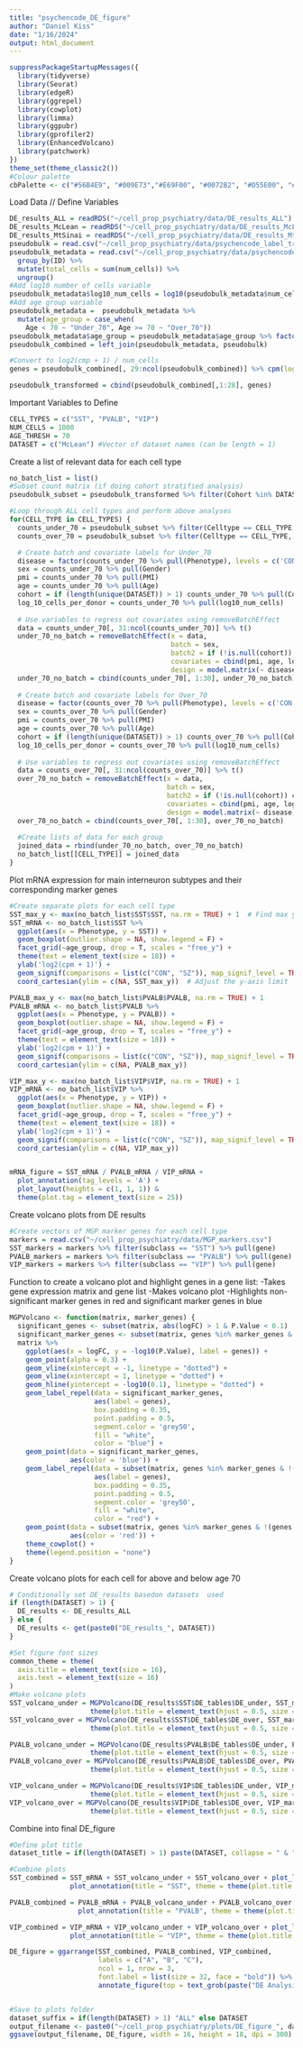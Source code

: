 ```yaml
---
title: "psychencode_DE_figure"
author: "Daniel Kiss"
date: "1/16/2024"
output: html_document
---
```


```r
suppressPackageStartupMessages({
  library(tidyverse)
  library(Seurat)
  library(edgeR)
  library(ggrepel)
  library(cowplot)
  library(limma)
  library(ggpubr)
  library(gprofiler2)
  library(EnhancedVolcano)
  library(patchwork)
})
theme_set(theme_classic2())
#Colour palette
cbPalette <- c("#56B4E9", "#009E73","#E69F00", "#0072B2", "#D55E00", "#CC79A7","#000000","#F0E442")
```

Load Data // Define Variables
```r
DE_results_ALL = readRDS("~/cell_prop_psychiatry/data/DE_results_ALL")
DE_results_McLean = readRDS("~/cell_prop_psychiatry/data/DE_results_McLean")
DE_results_MtSinai = readRDS("~/cell_prop_psychiatry/data/DE_results_MtSinai")
pseudobulk = read.csv("~/cell_prop_psychiatry/data/psychencode_label_transferred_pseudobulk_raw.csv")[,-1]
pseudobulk_metadata = read.csv("~/cell_prop_psychiatry/data/psychencode_label_transferred_pseudobulk_metadata.csv")[,-1] %>%
  group_by(ID) %>%
  mutate(total_cells = sum(num_cells)) %>%
  ungroup() 
#Add log10 number of cells variable
pseudobulk_metadata$log10_num_cells = log10(pseudobulk_metadata$num_cells)
#Add age group variable
pseudobulk_metadata =  pseudobulk_metadata %>%
  mutate(age_group = case_when(
    Age < 70 ~ "Under_70", Age >= 70 ~ "Over_70")) 
pseudobulk_metadata$age_group = pseudobulk_metadata$age_group %>% factor(levels = c("Under_70", "Over_70"))
pseudobulk_combined = left_join(pseudobulk_metadata, pseudobulk)

#Convert to log2(cmp + 1) / num_cells
genes = pseudobulk_combined[, 29:ncol(pseudobulk_combined)] %>% cpm(log=TRUE) %>% as.data.frame()

pseudobulk_transformed = cbind(pseudobulk_combined[,1:28], genes)
```

Important Variables to Define
```r
CELL_TYPES = c("SST", "PVALB", "VIP")
NUM_CELLS = 1000
AGE_THRESH = 70 
DATASET = c("McLean") #Vector of dataset names (can be length = 1)
```


Create a list of relevant data for each cell type
```r
no_batch_list = list()
#Subset count matrix (if doing cohort stratified analysis)
pseudobulk_subset = pseudobulk_transformed %>% filter(Cohort %in% DATASET)

#Loop through ALL cell types and perform above analyses
for(CELL_TYPE in CELL_TYPES) {
  counts_under_70 = pseudobulk_subset %>% filter(Celltype == CELL_TYPE, age_group == "Under_70", total_cells >= NUM_CELLS)
  counts_over_70 = pseudobulk_subset %>% filter(Celltype == CELL_TYPE, age_group == "Over_70", total_cells >= NUM_CELLS)

  # Create batch and covariate labels for Under_70
  disease = factor(counts_under_70 %>% pull(Phenotype), levels = c('CON', 'SZ'))
  sex = counts_under_70 %>% pull(Gender)
  pmi = counts_under_70 %>% pull(PMI)
  age = counts_under_70 %>% pull(Age)
  cohort = if (length(unique(DATASET)) > 1) counts_under_70 %>% pull(Cohort) else NULL
  log_10_cells_per_donor = counts_under_70 %>% pull(log10_num_cells)
  
  # Use variables to regress out covariates using removeBatchEffect
  data = counts_under_70[, 31:ncol(counts_under_70)] %>% t()
  under_70_no_batch = removeBatchEffect(x = data,
                                        batch = sex,
                                        batch2 = if (!is.null(cohort)) cohort else NULL,
                                        covariates = cbind(pmi, age, log_10_cells_per_donor),
                                        design = model.matrix(~ disease)) %>% t()
  under_70_no_batch = cbind(counts_under_70[, 1:30], under_70_no_batch)
  
  # Create batch and covariate labels for Over_70
  disease = factor(counts_over_70 %>% pull(Phenotype), levels = c('CON', 'SZ'))
  sex = counts_over_70 %>% pull(Gender)
  pmi = counts_over_70 %>% pull(PMI)
  age = counts_over_70 %>% pull(Age)
  cohort = if (length(unique(DATASET)) > 1) counts_over_70 %>% pull(Cohort) else NULL
  log_10_cells_per_donor = counts_over_70 %>% pull(log10_num_cells)
  
  # Use variables to regress out covariates using removeBatchEffect
  data = counts_over_70[, 31:ncol(counts_over_70)] %>% t()
  over_70_no_batch = removeBatchEffect(x = data,
                                       batch = sex,
                                       batch2 = if (!is.null(cohort)) cohort else NULL,
                                       covariates = cbind(pmi, age, log_10_cells_per_donor),
                                       design = model.matrix(~ disease)) %>% t()
  over_70_no_batch = cbind(counts_over_70[, 1:30], over_70_no_batch)
  
  #Create lists of data for each group
  joined_data = rbind(under_70_no_batch, over_70_no_batch) 
  no_batch_list[[CELL_TYPE]] = joined_data
}

```


Plot mRNA expression for main interneuron subtypes and their corresponding marker genes
```r
#Create separate plots for each cell type
SST_max_y <- max(no_batch_list$SST$SST, na.rm = TRUE) + 1  # Find max y-value and add 1 for space
SST_mRNA <- no_batch_list$SST %>%
  ggplot(aes(x = Phenotype, y = SST)) +
  geom_boxplot(outlier.shape = NA, show.legend = F) +
  facet_grid(~age_group, drop = T, scales = "free_y") +
  theme(text = element_text(size = 18)) +
  ylab('log2(cpm + 1)') + 
  geom_signif(comparisons = list(c("CON", "SZ")), map_signif_level = TRUE, y_position = SST_max_y - 1) +
  coord_cartesian(ylim = c(NA, SST_max_y))  # Adjust the y-axis limit

PVALB_max_y <- max(no_batch_list$PVALB$PVALB, na.rm = TRUE) + 1
PVALB_mRNA <- no_batch_list$PVALB %>% 
  ggplot(aes(x = Phenotype, y = PVALB)) +
  geom_boxplot(outlier.shape = NA, show.legend = F) +
  facet_grid(~age_group, drop = T, scales = "free_y") +
  theme(text = element_text(size = 18)) +
  ylab('log2(cpm + 1)') + 
  geom_signif(comparisons = list(c("CON", "SZ")), map_signif_level = TRUE, y_position = PVALB_max_y - 1) +
  coord_cartesian(ylim = c(NA, PVALB_max_y))

VIP_max_y <- max(no_batch_list$VIP$VIP, na.rm = TRUE) + 1
VIP_mRNA <- no_batch_list$VIP %>%
  ggplot(aes(x = Phenotype, y = VIP)) +
  geom_boxplot(outlier.shape = NA, show.legend = F) +
  facet_grid(~age_group, drop = T, scales = "free_y") +
  theme(text = element_text(size = 18)) +
  ylab('log2(cpm + 1)') + 
  geom_signif(comparisons = list(c("CON", "SZ")), map_signif_level = TRUE, y_position = VIP_max_y - 1) +
  coord_cartesian(ylim = c(NA, VIP_max_y))


mRNA_figure = SST_mRNA / PVALB_mRNA / VIP_mRNA + 
  plot_annotation(tag_levels = 'A') + 
  plot_layout(heights = c(1, 1, 1)) & 
  theme(plot.tag = element_text(size = 25))

```


Create volcano plots from DE results
```r
#Create vectors of MGP marker genes for each cell type
markers = read.csv("~/cell_prop_psychiatry/data/MGP_markers.csv")
SST_markers = markers %>% filter(subclass == "SST") %>% pull(gene)
PVALB_markers = markers %>% filter(subclass == "PVALB") %>% pull(gene)
VIP_markers = markers %>% filter(subclass == "VIP") %>% pull(gene)
```

Function to create a volcano plot and highlight genes in a gene list:
-Takes gene expression matrix and gene list
-Makes volcano plot
-Highlights non-significant marker genes in red and significant marker genes in blue
```r
MGPVolcano <- function(matrix, marker_genes) {
  significant_genes <- subset(matrix, abs(logFC) > 1 & P.Value < 0.1)
  significant_marker_genes <- subset(matrix, genes %in% marker_genes & abs(logFC) > 1 & P.Value < 0.1)
  matrix %>%
    ggplot(aes(x = logFC, y = -log10(P.Value), label = genes)) + 
    geom_point(alpha = 0.3) +
    geom_vline(xintercept = -1, linetype = "dotted") +
    geom_vline(xintercept = 1, linetype = "dotted") +
    geom_hline(yintercept = -log10(0.1), linetype = "dotted") +
    geom_label_repel(data = significant_marker_genes, 
                     aes(label = genes), 
                     box.padding = 0.35, 
                     point.padding = 0.5,
                     segment.color = 'grey50',
                     fill = "white", 
                     color = "blue") +
    geom_point(data = significant_marker_genes, 
               aes(color = 'blue')) +
    geom_label_repel(data = subset(matrix, genes %in% marker_genes & !(genes %in% significant_marker_genes$genes)), 
                     aes(label = genes), 
                     box.padding = 0.35, 
                     point.padding = 0.5,
                     segment.color = 'grey50',
                     fill = "white", 
                     color = "red") +
    geom_point(data = subset(matrix, genes %in% marker_genes & !(genes %in% significant_marker_genes$genes)), 
               aes(color = 'red')) +
    theme_cowplot() +
    theme(legend.position = "none")
}
```

Create volcano plots for each cell for above and below age 70
```r
# Conditionally set DE_results basedon datasets  used
if (length(DATASET) > 1) {
  DE_results <- DE_results_ALL
} else {
  DE_results <- get(paste0("DE_results_", DATASET))
}

#Set figure font sizes
common_theme = theme(
  axis.title = element_text(size = 16),
  axis.text = element_text(size = 16)
)
#Make volcano plots
SST_volcano_under = MGPVolcano(DE_results$SST$DE_tables$DE_under, SST_markers) + ggtitle("Under 70") +
                    theme(plot.title = element_text(hjust = 0.5, size = 18)) + common_theme
SST_volcano_over = MGPVolcano(DE_results$SST$DE_tables$DE_over, SST_markers) + ggtitle("Over 70") +
                    theme(plot.title = element_text(hjust = 0.5, size = 18)) + common_theme

PVALB_volcano_under = MGPVolcano(DE_results$PVALB$DE_tables$DE_under, PVALB_markers) + ggtitle("Under 70") +
                    theme(plot.title = element_text(hjust = 0.5, size = 18)) + common_theme
PVALB_volcano_over = MGPVolcano(DE_results$PVALB$DE_tables$DE_over, PVALB_markers) + ggtitle("Over 70") +
                    theme(plot.title = element_text(hjust = 0.5, size = 18)) + common_theme

VIP_volcano_under = MGPVolcano(DE_results$VIP$DE_tables$DE_under, VIP_markers) + ggtitle("Under 70") +
                    theme(plot.title = element_text(hjust = 0.5, size = 18)) + common_theme
VIP_volcano_over = MGPVolcano(DE_results$VIP$DE_tables$DE_over, VIP_markers) + ggtitle("Over 70") +
                    theme(plot.title = element_text(hjust = 0.5, size = 18)) + common_theme


```

Combine into final DE_figure
```r
#Define plot title
dataset_title = if(length(DATASET) > 1) paste(DATASET, collapse = " & ") else DATASET

#Combine plots
SST_combined = SST_mRNA + SST_volcano_under + SST_volcano_over + plot_layout(widths = c(2,3,3)) + 
               plot_annotation(title = "SST", theme = theme(plot.title = element_text(hjust = 0.5, size = 22, face = "bold"), plot.margin = margin(t = 25, unit = "pt")))

PVALB_combined = PVALB_mRNA + PVALB_volcano_under + PVALB_volcano_over + plot_layout(widths = c(2,3,3)) +  
                 plot_annotation(title = "PVALB", theme = theme(plot.title = element_text(hjust = 0.5, size = 22, face = "bold"), plot.margin = margin(t = 25, unit = "pt")))

VIP_combined = VIP_mRNA + VIP_volcano_under + VIP_volcano_over + plot_layout(widths = c(2,3,3)) +  
               plot_annotation(title = "VIP", theme = theme(plot.title = element_text(hjust = 0.5, size = 22, face = "bold"), plot.margin = margin(t =25, unit = "pt")))

DE_figure = ggarrange(SST_combined, PVALB_combined, VIP_combined,
                      labels = c("A", "B", "C"),
                      ncol = 1, nrow = 3,
                      font.label = list(size = 32, face = "bold")) %>% 
                      annotate_figure(top = text_grob(paste("DE Analysis -", dataset_title), size = 28, face = "bold"))


#Save to plots folder
dataset_suffix = if(length(DATASET) > 1) "ALL" else DATASET
output_filename <- paste0("~/cell_prop_psychiatry/plots/DE_figure_", dataset_suffix ,".jpg")
ggsave(output_filename, DE_figure, width = 16, height = 18, dpi = 300)
```








